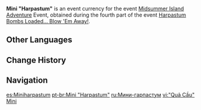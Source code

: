 {{Item Infobox
|id           = 000125
|image        = Item Mini Harpastum.png
|type         = Event Items
|group        = Event Currencies
|quality      = 4
|description  = These crystal-clear marbles have a bright feather sealed within them, making them miniature harpasta that are easy to collect.<br />Can be exchanged for precious treasures during the "[[Midsummer Island Adventure]]" event.
|source1      = [[Midsummer Island Adventure]] Part IV: [[Harpastum Bombs Loaded... Blow 'Em Away!]]
|event        = Midsummer Island Adventure
|eventNote    = Part IV: [[Harpastum Bombs Loaded... Blow 'Em Away!]]
}}
'''Mini "Harpastum"''' is an event currency for the event [[Midsummer Island Adventure]] Event, obtained during the fourth part of the event [[Harpastum Bombs Loaded... Blow 'Em Away!]].

==Other Languages==
{{Other Languages
|en      = Mini "Harpastum"
|zhs     = 迷你「羽球」
|zhs_rm  = Mínǐ "Yǔqiú"
|zht     = 迷你「羽球」
|zht_rm  = Mínǐ "Yǔqiú"
|zh_tl   = Mini "Harpastum"
|ja      = ミニ「バドルドー」
|ja_rm   = Mini "Badorudoo"
|ja_tl   = Mini "Battledore"
|ko      = 미니 「하르파스툼」
|ko_rm   = Mini "Hareupaseutum"
|ko_tl   = Mini "Harpastum"
|es      = Miniharpastum
|es_tl   = Mini Harpastum
|fr      = Mini harpastum
|ru      = Мини-гарпастум
|ru_tl   = Mini-Harpastum
|th      = Mini "Harpastum"
|vi      = "Quả Cầu" Mini
|vi_tl   = 
|de      = Mini-Harpastum
|de_tl   = Mini Harpastum
|id      = Mini "Harpastum"
|pt      = Mini "Harpastum"
|tr      = Mini Harpastum
|tr_tl   = 
|it      = Miniharpastum
|it_tl   = 
}}

==Change History==
{{Change History|1.6}}

==Navigation==
{{Precious Navbox|Currency}}

[[es:Miniharpastum]]
[[pt-br:Mini "Harpastum"]]
[[ru:Мини-гарпастум]]
[[vi:"Quả Cầu" Mini]]